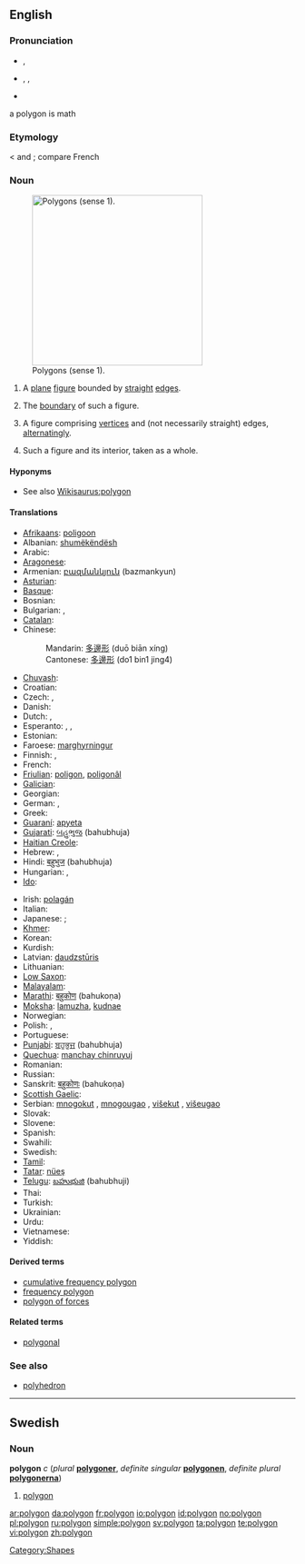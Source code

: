 {{also|Polygon}}
==English==

===Pronunciation===
* {{a|UK}} {{IPA|/ˈpɒlɪɡən/}}, {{SAMPA|/"pQlIg@n/}}
* {{a|US}} {{enPR|pälʹē-gän}}, {{IPA|/ˈpɑliɡɑn/}}, {{SAMPA|/"pAligAn/}}
* {{audio|en-us-polygon.ogg|Audio (US)}}
a polygon is math

===Etymology===
{{etyl|grc}} {{term|sc=polytonic|πολύγωνον|tr=polygōnon}} < {{term|sc=polytonic|πολύς|tr=polus||many}} and  {{term|sc=polytonic|γωνία|tr=gōnia||angle}}; compare French {{term|polygone}}

===Noun===
{{wikipedia}}
{{en-noun}}
[[Image:Assorted polygons.svg|thumb|300px|right|Polygons (sense 1). ]]

# {{geometry}} A [[plane]] [[figure]] bounded by [[straight]] [[edge]]s.
# {{geometry}} The [[boundary]] of such a figure.
# {{geometry|more generally}} A figure comprising [[vertex|vertices]] and (not necessarily straight) edges, [[alternating]]ly.
# {{geometry}} Such a figure and its interior, taken as a whole.

====Hyponyms====
* See also [[Wikisaurus:polygon]]

====Translations====
{{trans-top|plane figure bounded by straight edges}}
* [[Afrikaans]]: [[poligoon]]
* Albanian: [[shumëkëndësh]]
* Arabic: {{t-|ar|مضلع|tr=mḍl`|sc=Arab}}
* [[Aragonese]]: {{t-|an|poligono|xs=Aragonese}}
* Armenian: [[բազմանկյուն]] (bazmankyun)
* [[Asturian]]: {{t-|ast|polígonu|xs=Asturian}}
* [[Basque]]: {{t-|eu|poligono|xs=Basque}}
* Bosnian: {{t-|bs|poligon}}
* Bulgarian: {{t-|bg|многоъгълник|m|tr=poligon|sc=Cyrl}}, {{t|bg|многоъгълник|m|alt=многоъгълник|sc=Cyrl}}
* [[Catalan]]: {{t-|ca|polígon}}
* Chinese:
*: Mandarin: [[多邊形]] (duō biān xíng)
*: Cantonese: [[多邊形]] (do1 bin1 jing4)
* [[Chuvash]]: {{tø|cv|нумай кĕтеслĕх|sc=Cyrl}}
* Croatian: {{t-|hr|mnogokut}}
* Czech: {{t-|cs|mnohoúhelník|m}}, {{t-|cs|polygon}}
* Danish: {{t+|da|polygon}}
* Dutch: {{t-|nl|veelhoek|m}}, {{t|nl|polygoon|m}}
* Esperanto: {{t-|eo|plurangulo|xs=Esperanto}}, {{t-|eo|plurlatero|xs=Esperanto}}, {{t-|eo|poligono|xs=Esperanto}}
* Estonian: {{t-|et|hulknurk}}
* Faroese: [[marghyrningur]]
* Finnish: {{t+|fi|monikulmio}}, {{t-|fi|polygoni}}
* French: {{t+|fr|polygone|m}}
* [[Friulian]]: [[poligon#Friulian|poligon]], [[poligonâl]]
* [[Galician]]: {{t+|gl|polígono|xs=Galician}}
* Georgian: {{t-|ka|პენტაკონტაგონი|xs=Georgian}}
* German: {{t-|de|Vieleck|n}}, {{t-|de|Polygon|n}}
* Greek: {{t+|el|πολύγωνο|tr=polúgono|sc=Grek}}
* [[Guaraní]]: [[apyeta]]
* [[Gujarati]]: [[બહુભુજ]] (bahubhuja)
* [[Haitian Creole]]: {{tø|ht|poligòn}}
* Hebrew: {{t-|he|מצולע|m|tr=metsulá,mṣwl`|sc=Hebr}}, {{t-|he|פוליגון|m|tr=poligón|sc=Hebr}}
* Hindi: [[बहुभुज]] (bahubhuja)
* Hungarian: {{t-|hu|poligon}}, {{t+|hu|sokszög}}
* [[Ido]]: {{t+|io|poligono|xs=Ido}}
{{trans-mid}}
* Irish: [[polagán]]
* Italian: {{t+|it|poligono|m}}
* Japanese: {{t-|ja|多角形|tr=[[たかくけい]], takakukei/[[たかっけい]], takakkei|sc=Jpan}}; {{t-|ja|ポリゴン|tr=porigon|sc=Jpan}}
* [[Khmer]]: {{t-|km|ពហុកោណ|xs=Khmer}}
* Korean: {{t-|ko|다각형|sc=Hang}}
* Kurdish: {{t-|ku|pirgoşe|sc=KUchar}}
* Latvian: [[daudzstūris]] {{m}}
* Lithuanian: {{t-|lt|daugiakampis|m|xs=Lithuanian}}
* [[Low Saxon]]: {{t-|nds|veeleck|xs=Low Saxon}}
* [[Malayalam]]: {{t-|ml|ബഹുഭുജം|xs=Malayalam}}
* [[Marathi]]: [[बहुकोण]] (bahukoṇa)
* [[Moksha]]: [[lamuzha]], [[kudnae]]
* Norwegian: {{t+|no|polygon}}
* Polish: {{t-|pl|wielokąt|m}}, {{t-|pl|wielobok}}
* Portuguese: {{t+|pt|polígono}}
* [[Punjabi]]: [[ਬਹੁਭੁਜ]] (bahubhuja)
* [[Quechua]]: [[manchay chinruyuj]]
* Romanian: {{t-|ro|poligon}}
* Russian: {{t+|ru|многоугольник|tr=mnogougol'nik|sc=Cyrl}}
* Sanskrit: [[बहुकोणः]] (bahukoṇa)
* [[Scottish Gaelic]]: {{t-|gd|poileagan|xs=Scottish Gaelic}}
* Serbian: [[mnogokut]] {{m}}, [[mnogougao]] {{m}}, [[višekut]] {{m}}, [[višeugao]] {{m}}
* Slovak: {{t-|sk|mnohouholník}}
* Slovene: {{t-|sl|mnogokotnik}}
* Spanish: {{t+|es|polígono|m}}
* Swahili: {{t-|sw|pembenyingi|xs=Swahili}}
* Swedish: {{t+|sv|polygon|c}}
* [[Tamil]]: {{t-|ta|பல்கோணம்|xs=Tamil}}
* [[Tatar]]: [[nüeş]]
* [[Telugu]]: [[బహుభుజి]] (bahubhuji)
* Thai: {{t-|th|รูปหลายเหลี่ยม|sc=Thai|xs=Thai}}
* Turkish: {{t+|tr|çokgen}}
* Ukrainian: {{t-|uk|багатокутник|sc=Cyrl|xs=Ukrainian}}
* Urdu: {{t-|ur|کثیرالاضلاع|sc=ur-Arab|xs=Urdu}}
* Vietnamese: {{t+|vi|đa giác|xs=Vietnamese}}
* Yiddish: {{t-|yi|פילעק|sc=Hebr|xs=Yiddish}}
{{trans-bottom}}

====Derived terms====
* [[cumulative frequency polygon]]
* [[frequency polygon]]
* [[polygon of forces]]

====Related terms====
* [[polygonal]]

===See also===
* [[polyhedron]]

----

==Swedish==

===Noun===
'''polygon''' ''c'' (''plural'' '''[[polygoner]]''', ''definite singular'' '''[[polygonen]]''', ''definite plural'' '''[[polygonerna]]''')

# [[#English|polygon]]

[[Category:Shapes]]

[[ar:polygon]]
[[da:polygon]]
[[fr:polygon]]
[[io:polygon]]
[[id:polygon]]
[[no:polygon]]
[[pl:polygon]]
[[ru:polygon]]
[[simple:polygon]]
[[sv:polygon]]
[[ta:polygon]]
[[te:polygon]]
[[vi:polygon]]
[[zh:polygon]]